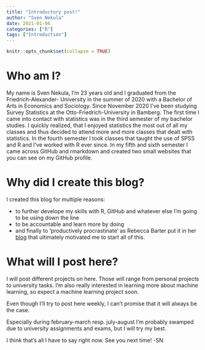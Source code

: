 ```yaml
---
title: "Introductory post!"
author: "Sven Nekula"
date: 2021-01-06
categories: ["R"]
tags: ["Introduction"]
---
```


```r
knitr::opts_chunk$set(collapse = TRUE)
```

# Who am I?

My name is Sven Nekula, I'm 23 years old and I graduated from the Friedrich-Alexander-
University in the summer of 2020 with a Bachelor of Arts in Economics and Sociology.
Since November 2020 I've been studying Survey Statistics at the Otto-Friedrich-University in Bamberg. 
The first time I came into contact with statistics was in the third semester of my
bachelor studies. I quickly realized, that I enjoyed statistics the most out of all
my classes and thus decided to attend more and more classes that dealt with statistics.
In the fourth semester I took classes that taught the use of SPSS and R and I've worked 
with R ever since. In my fifth and sixth semester I came across GitHub and rmarkdown
and created two small websites that you can see on my GitHub profile. 

# Why did I create this blog?

I created this blog for multiple reasons:


* to further develope my skills with R, GitHub and whatever else I'm going to be using
down the line
* to be accountable and learn more by doing
* and finally to 'productively procrastinate' as Rebecca Barter put it in her [blog](http://www.rebeccabarter.com/blog/2020-02-03_blogger/){target="_blank"}
that ultimately motivated me to start all of this. 

# What will I post here?

I will post different projects on here. Those will range from personal projects to university
tasks. I'm also really interested in learning more about machine learning, so expect a
machine learning project soon. 


Even though I'll try to post here weekly, I can't promise that it will always be the case.

Especially during february-march resp. july-august I'm probably swamped due to university
assignments and exams, but I will try my best.

I think that's all I have to say right now. See you next time! -SN